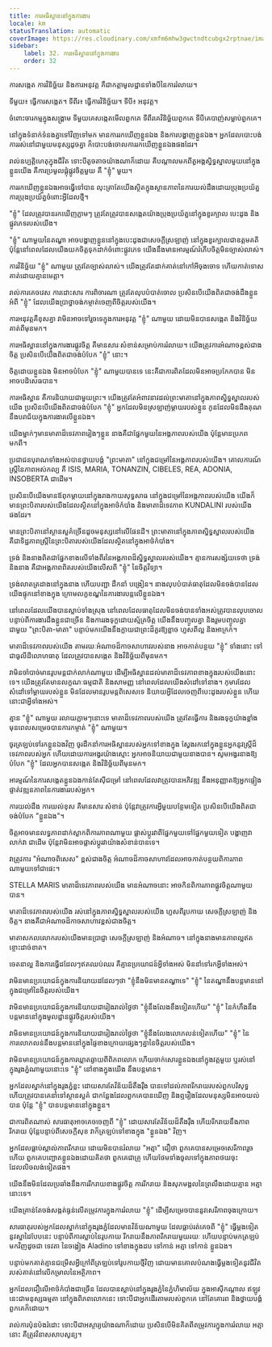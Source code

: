 ```yaml
---
title: ការអធិស្ឋាននៅក្នុងការងារ
locale: km
statusTranslation: automatic
coverImage: https://res.cloudinary.com/xmfm6mhw3gwctndtcubgx2rptnae/image/upload/v1740468922/small_cover_tratado_de_psicologia_revolucionaria_a4c0dca4e0.webp
sidebar:
    label: 32. ការអធិស្ឋាននៅក្នុងការងារ
    order: 32
---
```

ការសង្កេត ការវិនិច្ឆ័យ និងការអនុវត្ត គឺជាកត្តាមូលដ្ឋានទាំងបីនៃការរំលាយ។

ទីមួយ៖ ធ្វើការសង្កេត។ ទីពីរ៖ ធ្វើការវិនិច្ឆ័យ។ ទីបី៖ អនុវត្ត។

ចំពោះចារកម្មក្នុងសង្គ្រាម ទីមួយគេសង្កេតមើលពួកគេ ទីពីរគេវិនិច្ឆ័យពួកគេ ទីបីគេបាញ់សម្លាប់ពួកគេ។

នៅក្នុងទំនាក់ទំនងគ្នាទៅវិញទៅមក មានការរកឃើញខ្លួនឯង និងការបង្ហាញខ្លួនឯង។ អ្នកដែលបោះបង់ការរស់នៅជាមួយមនុស្សដូចគ្នា ក៏បោះបង់ចោលការរកឃើញខ្លួនឯងផងដែរ។

រាល់ឧប្បត្តិហេតុក្នុងជីវិត ទោះបីតូចតាចយ៉ាងណាក៏ដោយ គឺបណ្តាលមកពីតួអង្គស្និទ្ធស្នាលមួយនៅក្នុងខ្លួនយើង គឺការប្រមូលផ្តុំផ្លូវចិត្តមួយ គឺ "ខ្ញុំ" មួយ។

ការរកឃើញខ្លួនឯងអាចធ្វើទៅបាន លុះត្រាតែយើងស្ថិតក្នុងស្ថានភាពនៃការយល់ដឹងដោយប្រុងប្រយ័ត្ន ការប្រុងប្រយ័ត្នចំពោះអ្វីដែលថ្មី។

"ខ្ញុំ" ដែលត្រូវបានរកឃើញភ្លាមៗ ត្រូវតែត្រូវបានសង្កេតយ៉ាងប្រុងប្រយ័ត្ននៅក្នុងខួរក្បាល បេះដូង និងផ្លូវភេទរបស់យើង។

"ខ្ញុំ" ណាមួយនៃតណ្ហា អាចបង្ហាញខ្លួននៅក្នុងបេះដូងជាសេចក្តីស្រឡាញ់ នៅក្នុងខួរក្បាលជាឧត្តមគតិ ប៉ុន្តែនៅពេលដែលយើងយកចិត្តទុកដាក់ចំពោះផ្លូវភេទ យើងនឹងមានអារម្មណ៍រំភើបចិត្តមិនច្បាស់លាស់។

ការវិនិច្ឆ័យ "ខ្ញុំ" ណាមួយ ត្រូវតែច្បាស់លាស់។ យើងត្រូវតែដាក់គាត់នៅកៅអីចុងចោទ ហើយកាត់ទោសគាត់ដោយគ្មានមេត្តា។

រាល់ការគេចវេស ការដោះសារ ការពិចារណា ត្រូវតែលុបបំបាត់ចោល ប្រសិនបើយើងពិតជាចង់ដឹងខ្លួនអំពី "ខ្ញុំ" ដែលយើងប្រាថ្នាចង់កម្ចាត់ចេញពីចិត្តរបស់យើង។

ការអនុវត្តគឺខុសគ្នា វាមិនអាចទៅរួចទេក្នុងការអនុវត្ត "ខ្ញុំ" ណាមួយ ដោយមិនបានសង្កេត និងវិនិច្ឆ័យគាត់ពីមុនមក។

ការអធិស្ឋាននៅក្នុងការងារផ្លូវចិត្ត គឺមានសារៈសំខាន់សម្រាប់ការរំលាយ។ យើងត្រូវការអំណាចខ្ពស់ជាងចិត្ត ប្រសិនបើយើងពិតជាចង់បំបែក "ខ្ញុំ" នោះ។

ចិត្តដោយខ្លួនឯង មិនអាចបំបែក "ខ្ញុំ" ណាមួយបានទេ នេះគឺជាការពិតដែលមិនអាចប្រកែកបាន មិនអាចបដិសេធបាន។

ការអធិស្ឋាន គឺការនិយាយជាមួយព្រះ។ យើងត្រូវតែអំពាវនាវដល់ព្រះមាតានៅក្នុងភាពស្និទ្ធស្នាលរបស់យើង ប្រសិនបើយើងពិតជាចង់បំបែក "ខ្ញុំ" អ្នកដែលមិនស្រឡាញ់ម្តាយរបស់ខ្លួន កូនដែលមិនដឹងគុណ នឹងបរាជ័យក្នុងការងារលើខ្លួនឯង។

យើងម្នាក់ៗមានមាតាដ៏ទេវភាពរៀងៗខ្លួន នាងគឺជាផ្នែកមួយនៃអង្គភាពរបស់យើង ប៉ុន្តែមានប្រភពមកពី។

ប្រជាជនបុរាណទាំងអស់បានថ្វាយបង្គំ "ព្រះមាតា" នៅក្នុងជម្រៅនៃអង្គភាពរបស់យើង។ គោលការណ៍ស្ត្រីនៃភាពអស់កល្ប គឺ ISIS, MARIA, TONANZIN, CIBELES, REA, ADONIA, INSOBERTA ជាដើម។

ប្រសិនបើយើងមានឪពុកម្តាយនៅក្នុងរាងកាយសុទ្ធសាធ នៅក្នុងជម្រៅនៃអង្គភាពរបស់យើង យើងក៏មានព្រះបិតារបស់យើងដែលស្ថិតនៅក្នុងអាថ៌កំបាំង និងមាតាដ៏ទេវភាព KUNDALINI របស់យើងផងដែរ។

មានព្រះបិតានៅស្ថានសួគ៌ច្រើនដូចមនុស្សនៅលើផែនដី។ ព្រះមាតានៅក្នុងភាពស្និទ្ធស្នាលរបស់យើង គឺជាទិដ្ឋភាពស្ត្រីនៃព្រះបិតារបស់យើងដែលស្ថិតនៅក្នុងអាថ៌កំបាំង។

ទ្រង់ និងនាងពិតជាផ្នែកខាងលើទាំងពីរនៃអង្គភាពដ៏ស្និទ្ធស្នាលរបស់យើង។ គ្មានការសង្ស័យទេថា ទ្រង់ និងនាង គឺជាអង្គភាពពិតរបស់យើងលើសពី "ខ្ញុំ" នៃចិត្តវិទ្យា។

ទ្រង់លាតត្រដាងនៅក្នុងនាង ហើយបញ្ជា ដឹកនាំ បង្រៀន។ នាងលុបបំបាត់ធាតុដែលមិនចង់បានដែលយើងផ្ទុកនៅខាងក្នុង ក្រោមលក្ខខណ្ឌនៃការងារបន្តលើខ្លួនឯង។

នៅពេលដែលយើងបានស្លាប់ទាំងស្រុង នៅពេលដែលធាតុដែលមិនចង់បានទាំងអស់ត្រូវបានលុបចោលបន្ទាប់ពីការងារដឹងខ្លួនជាច្រើន និងការរងទុក្ខដោយស្ម័គ្រចិត្ត យើងនឹងបញ្ចូលគ្នា និងរួមបញ្ចូលគ្នាជាមួយ "ព្រះបិតា-មាតា" បន្ទាប់មកយើងនឹងក្លាយជាព្រះដ៏គួរឱ្យខ្លាច ហួសពីល្អ និងអាក្រក់។

មាតាដ៏ទេវភាពរបស់យើង តាមរយៈអំណាចដ៏កាចសាហាវរបស់នាង អាចកាត់បន្ថយ "ខ្ញុំ" ទាំងនោះ ទៅជាធូលីដីលោហធាតុ ដែលត្រូវបានសង្កេត និងវិនិច្ឆ័យពីមុនមក។

វាមិនចាំបាច់មានរូបមន្តជាក់លាក់ណាមួយ ដើម្បីអធិស្ឋានដល់មាតាដ៏ទេវភាពខាងក្នុងរបស់យើងនោះទេ។ យើងត្រូវតែមានលក្ខណៈធម្មជាតិ និងសាមញ្ញ នៅពេលដែលយើងសំដៅទៅនាង។ កុមារដែលសំដៅទៅម្តាយរបស់ខ្លួន មិនដែលមានរូបមន្តពិសេសទេ និយាយអ្វីដែលចេញពីបេះដូងរបស់ខ្លួន ហើយនោះជាអ្វីទាំងអស់។

គ្មាន "ខ្ញុំ" ណាមួយ រលាយភ្លាមៗនោះទេ មាតាដ៏ទេវភាពរបស់យើង ត្រូវតែធ្វើការ និងរងទុក្ខយ៉ាងខ្លាំង មុនពេលសម្រេចបានការកម្ចាត់ "ខ្ញុំ" ណាមួយ។

ចូរត្រឡប់ទៅរកខ្លួនឯងវិញ ចូរដឹកនាំការអធិស្ឋានរបស់អ្នកទៅខាងក្នុង ស្វែងរកនៅក្នុងខ្លួនអ្នកនូវស្ត្រីដ៏ទេវភាពរបស់អ្នក ហើយដោយការអង្វរយ៉ាងស្មោះ អ្នកអាចនិយាយជាមួយនាងបាន។ សូមអង្វរនាងឱ្យបំបែក "ខ្ញុំ" ដែលអ្នកបានសង្កេត និងវិនិច្ឆ័យពីមុនមក។

អារម្មណ៍នៃការសង្កេតខ្លួនឯងកាន់តែស៊ីជម្រៅ នៅពេលដែលវាត្រូវបានអភិវឌ្ឍ នឹងអនុញ្ញាតឱ្យអ្នកផ្ទៀងផ្ទាត់វឌ្ឍនភាពនៃការងាររបស់អ្នក។

ការយល់ដឹង ការយល់ខុស គឺមានសារៈសំខាន់ ប៉ុន្តែវាត្រូវការអ្វីមួយបន្ថែមទៀត ប្រសិនបើយើងពិតជាចង់បំបែក "ខ្លួនឯង"។

ចិត្តអាចមានលទ្ធភាពដាក់ស្លាកពិការភាពណាមួយ ផ្លាស់ប្តូរវាពីផ្នែកមួយទៅផ្នែកមួយទៀត បង្ហាញវា លាក់វា ជាដើម ប៉ុន្តែវាមិនអាចផ្លាស់ប្តូរវាយ៉ាងសំខាន់បានទេ។

វាត្រូវការ "អំណាចពិសេស" ខ្ពស់ជាងចិត្ត អំណាចដ៏កាចសាហាវដែលអាចកាត់បន្ថយពិការភាពណាមួយទៅជាផេះ។

STELLA MARIS មាតាដ៏ទេវភាពរបស់យើង មានអំណាចនោះ អាចកិនពិការភាពផ្លូវចិត្តណាមួយបាន។

មាតាដ៏ទេវភាពរបស់យើង រស់នៅក្នុងភាពស្និទ្ធស្នាលរបស់យើង ហួសពីរូបកាយ សេចក្តីស្រឡាញ់ និងចិត្ត។ នាងគឺជាអំណាចដ៏កាចសាហាវខ្ពស់ជាងចិត្ត។

មាតាសកលលោករបស់យើងមានប្រាជ្ញា សេចក្តីស្រឡាញ់ និងអំណាច។ នៅក្នុងនាងមានភាពល្អឥតខ្ចោះដាច់ខាត។

ចេតនាល្អ និងការធ្វើដដែលៗឥតឈប់ឈរ គឺគ្មានប្រយោជន៍អ្វីទាំងអស់ មិននាំទៅរកអ្វីទាំងអស់។

វាមិនមានប្រយោជន៍ក្នុងការនិយាយដដែលៗថា "ខ្ញុំនឹងមិនមានតណ្ហាទេ" "ខ្ញុំ" នៃតណ្ហានឹងបន្តមាននៅក្នុងជម្រៅនៃចិត្តរបស់យើង។

វាមិនមានប្រយោជន៍ក្នុងការនិយាយជារៀងរាល់ថ្ងៃថា "ខ្ញុំនឹងលែងខឹងទៀតហើយ" "ខ្ញុំ" នៃកំហឹងនឹងបន្តមាននៅក្នុងមូលដ្ឋានផ្លូវចិត្តរបស់យើង។

វាមិនមានប្រយោជន៍ក្នុងការនិយាយជារៀងរាល់ថ្ងៃថា "ខ្ញុំនឹងលែងលោភលន់ទៀតហើយ" "ខ្ញុំ" នៃការលោភលន់នឹងបន្តមាននៅក្នុងផ្ទៃខាងក្រោយផ្សេងៗគ្នានៃចិត្តរបស់យើង។

វាមិនមានប្រយោជន៍ក្នុងការឃ្លាតឆ្ងាយពីពិភពលោក ហើយចាក់សោរខ្លួនឯងនៅក្នុងវត្តមួយ ឬរស់នៅក្នុងរូងភ្នំណាមួយនោះទេ "ខ្ញុំ" នៅខាងក្នុងយើង នឹងបន្តមាន។

អ្នកដែលស្នាក់នៅក្នុងរូងភ្នំខ្លះ ដោយសារតែវិន័យដ៏តឹងរ៉ឹង បានទៅដល់ភាពរីករាយរបស់ពួកបរិសុទ្ធ ហើយត្រូវបានគេនាំទៅស្ថានសួគ៌ ជាកន្លែងដែលពួកគេបានឃើញ និងឮរឿងដែលមនុស្សមិនអាចយល់បាន ប៉ុន្តែ "ខ្ញុំ" បានបន្តមាននៅក្នុងខ្លួន។

ជាការពិតណាស់ សារធាតុអាចគេចចេញពី "ខ្ញុំ" ដោយសារតែវិន័យដ៏តឹងរ៉ឹង ហើយរីករាយនឹងភាពរីករាយ ប៉ុន្តែបន្ទាប់ពីសេចក្តីសុខ វាក៏ត្រឡប់ទៅខាងក្នុង "ខ្លួនឯង" វិញ។

អ្នកដែលធ្លាប់ស្គាល់ភាពរីករាយ ដោយមិនបានរំលាយ "អត្មា" ជឿថា ពួកគេបានសម្រេចសេរីភាពរួចហើយ ពួកគេបញ្ឆោតខ្លួនឯងដោយគិតថា ពួកគេជាគ្រូ ហើយថែមទាំងចូលទៅក្នុងភាពថយចុះដែលលិចលង់ទៀតផង។

យើងនឹងមិនដែលប្រឆាំងនឹងការរីករាយខាងផ្លូវចិត្ត ការរីករាយ និងសុភមង្គលនៃព្រលឹងដោយគ្មាន អត្មា នោះទេ។

យើងគ្រាន់តែចង់សង្កត់ធ្ងន់លើតម្រូវការក្នុងការរំលាយ "ខ្ញុំ" ដើម្បីសម្រេចបាននូវសេរីភាពចុងក្រោយ។

សារធាតុរបស់អ្នកដែលស្នាក់នៅក្នុងរូងភ្នំដែលមានវិន័យណាមួយ ដែលធ្លាប់រត់គេចពី "ខ្ញុំ" ធ្វើម្តងទៀតនូវស្នាដៃបែបនេះ បន្ទាប់ពីការស្លាប់នៃរូបកាយ រីករាយនឹងភាពរីករាយមួយរយៈ ហើយបន្ទាប់មកត្រឡប់មកវិញដូចជា ទេវតា នៃចង្កៀង Aladino ទៅខាងក្នុងដប ទៅកាន់ អត្មា ទៅកាន់ ខ្លួនឯង។

បន្ទាប់មកគាត់គ្មានជម្រើសអ្វីក្រៅពីត្រឡប់ទៅរូបកាយថ្មីវិញ ដោយមានគោលបំណងធ្វើម្តងទៀតនូវជីវិតរបស់គាត់នៅលើកម្រាលនៃអត្ថិភាព។

អ្នកដែលជឿលើអាថ៌កំបាំងជាច្រើន ដែលបានស្លាប់នៅក្នុងរូងភ្នំនៃភ្នំហិមាល័យ ក្នុងអាស៊ីកណ្តាល ឥឡូវនេះជាមនុស្សធម្មតា នៅក្នុងពិភពលោកនេះ ទោះបីជាអ្នកដើរតាមរបស់ពួកគេ នៅតែគោរព និងថ្វាយបង្គំពួកគេក៏ដោយ។

រាល់ការប៉ុនប៉ងរំដោះ ទោះបីជាអស្ចារ្យយ៉ាងណាក៏ដោយ ប្រសិនបើមិនគិតពីតម្រូវការក្នុងការរំលាយ អត្មា នោះ គឺត្រូវវិនាសសាបសូន្យ។


